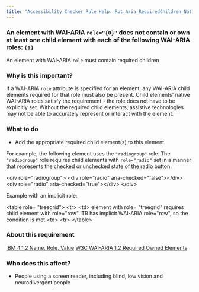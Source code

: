 ```yaml
---
title: "Accessibility Checker Rule Help: Rpt_Aria_RequiredChildren_Native_Host_Sematics"
---
```


<div className="toolHelp">
<Row>
<Column colLg={16} colMd={8} colSm={4} className="toolHead">

### An element with WAI-ARIA `role="{0}"` does not contain or own at least one child element with each of the following WAI-ARIA roles: `{1}`

<div id="locLevel"></div>

An element with WAI-ARIA `role` must contain required children

</Column>
</Row>
<Row>
<Column colLg={11} colMd={5} colSm={4} className="toolMain">

### Why is this important?

If a WAI-ARIA `role` attribute is specified for an element, any WAI-ARIA child elements required for that role must also be present. Child elements' native WAI-ARIA roles satisfy the requirement - the role does not have to be explicitly set. Without the required child elements, assistive technologies may not be able to accurately represent or interact with the element.

<div id="locSnippet"></div>

### What to do

 * Add the appropriate required child element(s) to this element.

For example, the following element uses the `"radiogroup"` role. The `"radiogroup"` role requires child elements with `role="radio"` set in a manner that represents the checked or unchecked state of the radio button.

<CodeSnippet type="multi" light={true}>&lt;div role="radiogroup"&gt;
    &lt;div role="radio" aria-checked="false"&gt;&lt;/div&gt;
    &lt;div role="radio" aria-checked="true"&gt;&lt;/div&gt;
&lt;/div&gt;</CodeSnippet>

Example with an implicit role:

<CodeSnippet type="multi" light={true}>&lt;table role= "treegrid"&gt;
     &lt;tr&gt;
         &lt;td&gt;
            element with role= "treegrid" requires child element with role="row".
            TR has implicit WAI-ARIA role="row", so the condition is met
         &lt;td&gt;
     &lt;tr&gt;
&lt;/table&gt;</CodeSnippet>

</Column>
<Column colLg={5} colMd={3} colSm={4} className="toolLeft">

### About this requirement

[IBM 4.1.2 Name, Role, Value](https://www.ibm.com/able/requirements/requirements/#4_1_2)
[W3C WAI-ARIA 1.2 Required Owned Elements](https://www.w3.org/TR/wai-aria-1.2/#mustContain)

### Who does this affect?

* People using a screen reader, including blind, low vision and neurodivergent people
</Column>
</Row>
</div>

